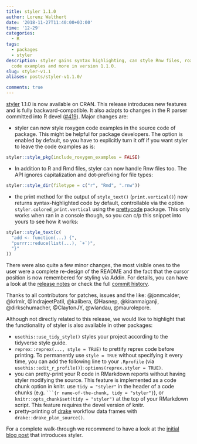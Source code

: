 ```yaml
---
title: styler 1.1.0
author: Lorenz Walthert
date: '2018-11-27T11:40:00+03:00'
time: '12-29'
categories:
  - R
tags:
  - packages
  - styler
description: styler gains syntax highlighting, can style Rnw files, roxygen
  code examples and more in version 1.1.0.
slug: styler-v1.1
aliases: posts/styler-v1.1.0/

comments: true
---
```


[styler](https://github.com/r-lib/styler) 1.1.0 is now available on CRAN. This 
release introduces new features and is fully backward-compatible. It also
adapts to changes in the R parser committed into R devel ([#419](https://github.com/r-lib/styler/issues/419)). Major changes
are:

* styler can now style roxygen code examples in the source code of package.
  This might be helpful for package developers. The option is enabled by
  default, so you have to explicitly turn it off if you want styler to leave
  the code examples as is: 

```r
styler::style_pkg(include_roxygen_examples = FALSE)
```
  
  
* In addition to R and Rmd files, styler can now handle Rnw files too. The API 
  ignores capitalization and dot-prefixing for file types:

```r
styler::style_dir(filetype = c("r", "Rmd", ".rnw"))
```
* the print method for the output of `style_text()` (`print.vertical()`) now
  returns syntax-highlighted code by default, controllable via the option 
  `styler.colored_print.vertical` using the [prettycode](https://CRAN.R-project.org/package=prettycode) package. This only 
  works when ran in a console though, so you can c/p this snippet into yours
  to see how it works:
  
```r
styler::style_text(c(
  "add <- function(...) {", 
  "purrr::reduce(list(...), `+`)", 
  "}"
))
```


There were also quite a few minor changes, the most visible ones to the user 
were a complete re-design of the README and the fact that the cursor position is 
now remembered for styling via Addin. For details, you can have a look at the [release notes](https://github.com/r-lib/styler/releases/tag/v1.1.0) or check the 
full [commit history](https://github.com/r-lib/styler).


Thanks to all contributors for patches, issues and the like:
@jonmcalder, @krlmlr, @IndrajeetPatil, @kalibera, @Hasnep, @kiranmaiganji, 
@dirkschumacher, @ClaytonJY, @wlandau, @maurolepore.

Although not directly related to this release, we would like to highlight that 
the functionality of styler is also available in other packages:

  - `usethis::use_tidy_style()` styles your project according to the
    tidyverse style guide.
  - `reprex::reprex(..., style = TRUE)` to prettify reprex code before
    printing. To permanently use `style = TRUE` without specifying it
    every time, you can add the following line to your `.Rprofile` (via
    `usethis::edit_r_profile()`): `options(reprex.styler = TRUE)`.
  - you can pretty-print your R code in RMarkdown reports without having
    styler modifying the source. This feature is implemented as a code
    chunk option in knitr. use `tidy = "styler"` in the header of a code
    chunks (e.g. ` ```{r name-of-the-chunk, tidy = "styler"}`), or
    `knitr::opts_chunk$set(tidy = "styler")` at the top of your
    RMarkdown script. This feature requires the devel version of knitr.
  - pretty-printing of [drake](https://github.com/ropensci/drake)
    workflow data frames with `drake::drake_plan_source()`.

For a complete walk-through we recommend to have a look at the [initial blog post](https://lorenzwalthert.netlify.com/posts/stylerpost/) that introduces 
styler.

